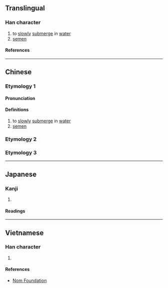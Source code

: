 {{character info/new}}
==Translingual==

===Han character===
{{Han char|rn=85|rad=水|as=09|sn=12|four=30127|canj=EYBB|ids=⿰氵帝}}

# to [[slowly]] [[submerge]] in [[water]]
# [[semen]]

====References====
{{Han ref|kx=0634.080|dkj=17772|dj=1041.050|hdz=31684.070|uh=6E27}}

----

==Chinese==
{{zh-forms}}

===Etymology 1===

====Pronunciation====
{{zh-pron
|m=dì
|c=dai3
|mn=tè
|mc=y
|oc=y
|ma=
|cat=v,n
}}

====Definitions====
{{zh-hanzi}}

# to [[slowly]] [[submerge]] in [[water]]
# [[semen]]

===Etymology 2===
{{zh-see|啼|a}}

===Etymology 3===
{{zh-see|滴|a}}

----

==Japanese==

===Kanji===
{{ja-kanji|grade=|rs=水09}}

# {{rfdef|ja|sort=水09}}

====Readings====
{{ja-readings
|on=てい, だい, てき, ちゃく
}}

----

==Vietnamese==

===Han character===
{{vi-readings|rs=水09|reading=đề}}

# {{rfdef|vi|sort=水09}}

====References====
* [http://nomfoundation.org/common/nom_details.php?codepoint=6e27 Nom Foundation]